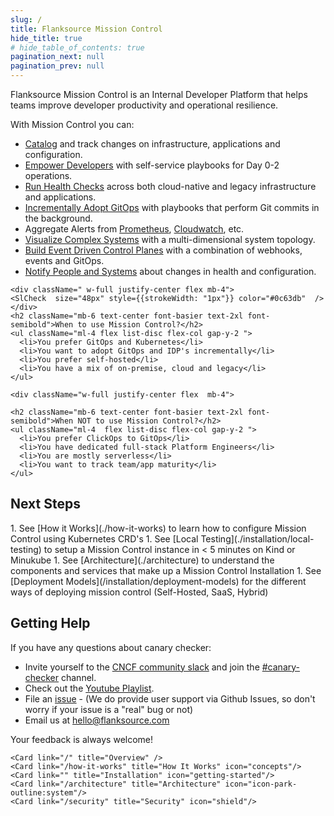 ```yaml
---
slug: /
title: Flanksource Mission Control
hide_title: true
# hide_table_of_contents: true
pagination_next: null
pagination_prev: null
---
```



Flanksource Mission Control is an Internal Developer Platform that helps teams improve developer productivity and operational resilience.

<Screenshot img="/img/how-it-works.svg" alt="Mission Control Concepts" shadow="false" size="800px"/>

With Mission Control you can:

* [Catalog](/guide/config-db) and track changes on infrastructure, applications and configuration.
* [Empower Developers](/guide/playbooks) with self-service playbooks for Day 0-2 operations.
* [Run Health Checks](/guide/canary-checker) across both cloud-native and legacy infrastructure and applications.
* [Incrementally Adopt GitOps](/guide/playbooks/actions/gitops) with playbooks that perform Git commits in the background.
* Aggregate Alerts from [Prometheus](/guide/canary-checker/reference/alert-manager), [Cloudwatch](/canary-checker/reference/aws-cloudwatch), etc.
* [Visualize Complex Systems](/guide/topology) with a multi-dimensional system topology.
* [Build Event Driven Control Planes](/guide/playbooks/actions/gitops) with a combination of webhooks, events and GitOps.
* [Notify People and Systems](/guide/notifications) about changes in health and configuration.




<div className="flex flex-col gap-8 my-10 md:flex-row">
  <div className="rounded-lg bg-primary-300 p-4 pt-6 pb-8 text-black md:w-1/2" style={{
    border: "1px solid #0c63db"
  }}>

    <div className=" w-full justify-center flex mb-4">
    <SlCheck  size="48px" style={{strokeWidth: "1px"}} color="#0c63db"  />
    </div>
    <h2 className="mb-6 text-center font-basier text-2xl font-semibold">When to use Mission Control?</h2>
    <ul className="ml-4 flex list-disc flex-col gap-y-2 ">
      <li>You prefer GitOps and Kubernetes</li>
      <li>You want to adopt GitOps and IDP's incrementally</li>
      <li>You prefer self-hosted</li>
      <li>You have a mix of on-premise, cloud and legacy</li>
    </ul>
  </div>
  <div className="rounded-lg border-gray-500 border p-4 pt-6  md:w-1/2" style={{
    border: "1px solid #cbd5e1"
  }}>

    <div className="w-full justify-center flex  mb-4">
  <SlClose   size="48px"   color="#64748b"   />
  </div>

    <h2 className="mb-6 text-center font-basier text-2xl font-semibold">When NOT to use Mission Control?</h2>
    <ul className="ml-4  flex list-disc flex-col gap-y-2 ">
      <li>You prefer ClickOps to GitOps</li>
      <li>You have dedicated full-stack Platform Engineers</li>
      <li>You are mostly serverless</li>
      <li>You want to track team/app maturity</li>
    </ul>
  </div>
</div>


## Next Steps

<div className="pretty">
1. See [How it Works](./how-it-works) to learn how to configure Mission Control using Kubernetes CRD's
1. See [Local Testing](./installation/local-testing) to setup a Mission Control instance in < 5 minutes on Kind or Minukube
1. See [Architecture](./architecture) to understand the components and services that make up a Mission Control Installation
1. See [Deployment Models](/installation/deployment-models) for the different ways of deploying mission control (Self-Hosted, SaaS, Hybrid)
</div>

## Getting Help

If you have any questions about canary checker:

* Invite yourself to the [CNCF community slack](https://slack.cncf.io/) and join the [#canary-checker](https://cloud-native.slack.com/messages/canary-checker/) channel.
* Check out the [Youtube Playlist](https://www.youtube.com/playlist?list=PLz4F_KggvA58D6krlw433TNr8qMbu1aIU).
* File an [issue](https://github.com/flanksource/mission-control/issues/new) - (We do provide user support via Github Issues, so don't worry  if your issue is a "real" bug or not)
* Email us at [hello@flanksource.com](mailto:hello@flanksource.com)

Your feedback is always welcome!

  <Cards>


    <Card link="/" title="Overview" />
    <Card link="/how-it-works" title="How It Works" icon="concepts"/>
    <Card link="" title="Installation" icon="getting-started"/>
    <Card link="/architecture" title="Architecture" icon="icon-park-outline:system"/>
    <Card link="/security" title="Security" icon="shield"/>

  </Cards>
